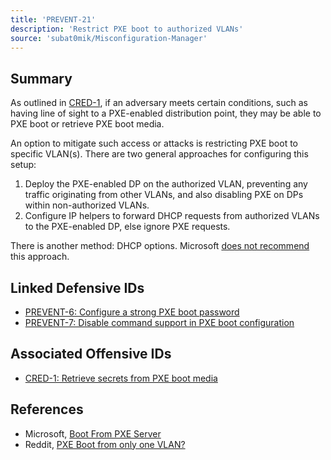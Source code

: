 ```yaml
---
title: 'PREVENT-21'
description: 'Restrict PXE boot to authorized VLANs'
source: 'subat0mik/Misconfiguration-Manager'
---
```


## Summary
As outlined in [CRED-1](../../../attack-techniques/CRED/CRED-1/cred-1_description), if an adversary meets certain conditions, such as having line of sight to a PXE-enabled distribution point, they may be able to PXE boot or retrieve PXE boot media.

An option to mitigate such access or attacks is restricting PXE boot to specific VLAN(s). There are two general approaches for configuring this setup:

1. Deploy the PXE-enabled DP on the authorized VLAN, preventing any traffic originating from other VLANs, and also disabling PXE on DPs within non-authorized VLANs.
2. Configure IP helpers to forward DHCP requests from authorized VLANs to the PXE-enabled DP, else ignore PXE requests.

There is another method: DHCP options. Microsoft [does not recommend](https://techcommunity.microsoft.com/t5/configuration-manager-blog/you-want-to-pxe-boot-don-t-use-dhcp-options/ba-p/275562) this approach.

## Linked Defensive IDs
- [PREVENT-6: Configure a strong PXE boot password](../PREVENT-6/prevent-6_description)
- [PREVENT-7: Disable command support in PXE boot configuration](../PREVENT-7/prevent-7_description)

## Associated Offensive IDs
- [CRED-1: Retrieve secrets from PXE boot media](../../../attack-techniques/CRED/CRED-1/cred-1_description)

## References
- Microsoft, [Boot From PXE Server](https://learn.microsoft.com/en-us/troubleshoot/mem/configmgr/os-deployment/boot-from-pxe-server)
- Reddit, [PXE Boot from only one VLAN?](https://www.reddit.com/r/SCCM/comments/nkkv1a/pxe_boot_from_only_one_vlan/)
